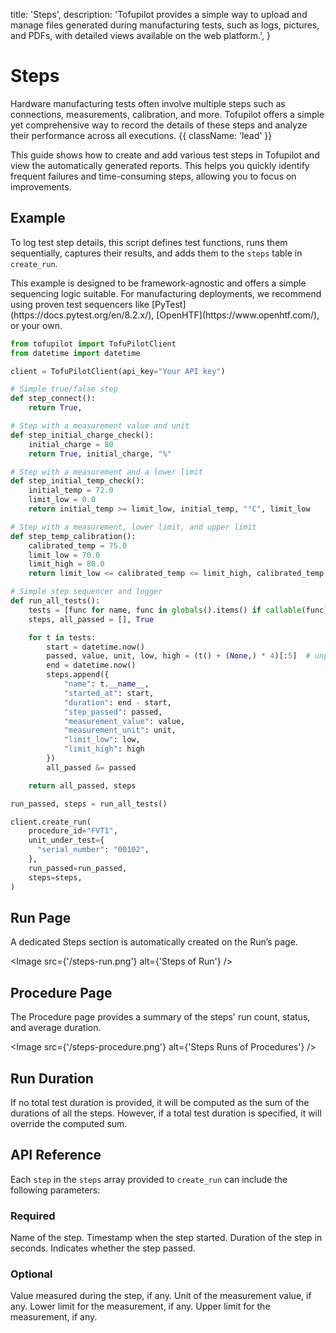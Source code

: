   title: 'Steps',
  description:
    'Tofupilot provides a simple way to upload and manage files generated during manufacturing tests, such as logs, pictures, and PDFs, with detailed views available on the web platform.',
}

# Steps

Hardware manufacturing tests often involve multiple steps such as connections, measurements, calibration, and more. Tofupilot offers a simple yet comprehensive way to record the details of these steps and analyze their performance across all executions. {{ className: 'lead' }}

This guide shows how to create and add various test steps in Tofupilot and view the automatically generated reports. This helps you quickly identify frequent failures and time-consuming steps, allowing you to focus on improvements.

## Example

To log test step details, this script defines test functions, runs them sequentially, captures their results, and adds them to the `steps` table in `create_run`.

<Note>
  This example is designed to be framework-agnostic and offers a simple
  sequencing logic suitable. For manufacturing deployments, we recommend using
  proven test sequencers like [PyTest](https://docs.pytest.org/en/8.2.x/),
  [OpenHTF](https://www.openhtf.com/), or your own.
</Note>

```python {{ title: 'create_run_with_steps.py'}}
from tofupilot import TofuPilotClient
from datetime import datetime

client = TofuPilotClient(api_key="Your API key")

# Simple true/false step
def step_connect():
    return True,

# Step with a measurement value and unit
def step_initial_charge_check():
    initial_charge = 80
    return True, initial_charge, "%"

# Step with a measurement and a lower limit
def step_initial_temp_check():
    initial_temp = 72.0
    limit_low = 0.0
    return initial_temp >= limit_low, initial_temp, "°C", limit_low

# Step with a measurement, lower limit, and upper limit
def step_temp_calibration():
    calibrated_temp = 75.0
    limit_low = 70.0
    limit_high = 80.0
    return limit_low <= calibrated_temp <= limit_high, calibrated_temp, "°C", limit_low, limit_high

# Simple step sequencer and logger
def run_all_tests():
    tests = [func for name, func in globals().items() if callable(func) and name.startswith("step_")]
    steps, all_passed = [], True

    for t in tests:
        start = datetime.now()
        passed, value, unit, low, high = (t() + (None,) * 4)[:5]  # unpack with default None
        end = datetime.now()
        steps.append({
            "name": t.__name__,
            "started_at": start,
            "duration": end - start,
            "step_passed": passed,
            "measurement_value": value,
            "measurement_unit": unit,
            "limit_low": low,
            "limit_high": high
        })
        all_passed &= passed

    return all_passed, steps

run_passed, steps = run_all_tests()

client.create_run(
    procedure_id="FVT1",
    unit_under_test={
      "serial_number": "00102",
    },
    run_passed=run_passed,
    steps=steps,
)
```

## Run Page

A dedicated Steps section is automatically created on the Run’s page.

<Image src={'/steps-run.png'} alt={'Steps of Run'} />

## Procedure Page

The Procedure page provides a summary of the steps' run count, status, and average duration.

<Image src={'/steps-procedure.png'} alt={'Steps Runs of Procedures'} />

## Run Duration

If no total test duration is provided, it will be computed as the sum of the durations of all the steps. However, if a total test duration is specified, it will override the computed sum.

## API Reference

Each `step` in the `steps` array provided to `create_run` can include the following parameters:

### Required

<Properties>
  <Property name="name" type="string">
    Name of the step.
  </Property>
  <Property name="started_at" type="datetime">
    Timestamp when the step started.
  </Property>
  <Property name="duration" type="timedelta">
    Duration of the step in seconds.
  </Property>
  <Property name="step_passed" type="boolean">
    Indicates whether the step passed.
  </Property>
</Properties>

### Optional

<Properties>
  <Property name="measurement_value" type="number or None">
    Value measured during the step, if any.
  </Property>
  <Property name="measurement_unit" type="string or None">
    Unit of the measurement value, if any.
  </Property>
  <Property name="limit_low" type="number or None">
    Lower limit for the measurement, if any.
  </Property>
  <Property name="limit_high" type="number or None">
    Upper limit for the measurement, if any.
  </Property>
</Properties>

